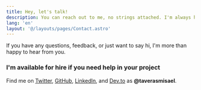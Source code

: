 ```yaml
---
title: Hey, let's talk!
description: You can reach out to me, no strings attached. I'm always happy to help.
lang: 'en'
layout: '@/layouts/pages/Contact.astro'
---
```


If you have any questions, feedback, or just want to say hi, I'm more than happy to hear from you.

### I'm **available for hire** if you need help in your project

Find me on [Twitter](https://twitter.com/taverasmisael), [GitHub](https://github.com/taverasmisael), [LinkedIn](https://www.linkedin.com/in/taverasmisael/), and [Dev.to](https://dev.to/taverasmisael) as **@taverasmisael**.
